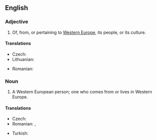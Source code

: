 ==English==

===Adjective===
{{en-adj|pos=[[Western]] [[European]]|-}}

# Of, from, or pertaining to [[Western Europe]], its people, or its culture.

====Translations====
{{trans-top|Western European}}
* Czech: {{t-|cs|západoevropský}}
* Lithuanian: {{t|lt|Vakarų Europietis|xs=Lithuanian}}
{{trans-mid}}
* Romanian: {{t|ro|vest-european}}
{{trans-bottom}}

===Noun===
{{en-noun|sg=[[Western]] [[European]]}}

# A Western European person; one who comes from or lives in Western Europe.

====Translations====
{{trans-top|Western European person}}
* Czech: {{t-|cs|Západoevropan|m}}
* Romanian: {{t|ro|vest-european|m}}, {{t|ro|vest-europeană|f}}
{{trans-mid}}
* Turkish: {{t|tr|Batı Avrupalı}}
{{trans-bottom}}